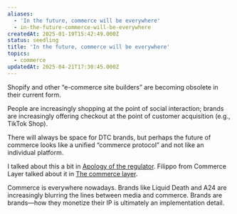```yaml
---
aliases:
  - 'In the future, commerce will be everywhere'
  - in-the-future-commerce-will-be-everywhere
createdAt: 2025-01-19T15:42:49.000Z
status: seedling
title: 'In the future, commerce will be everywhere'
topics:
  - commerce
updatedAt: 2025-04-21T17:30:45.000Z
---
```

Shopify and other “e-commerce site builders” are becoming obsolete in their current form.

People are increasingly shopping at the point of social interaction; brands are increasingly offering checkout at the point of customer acquisition (e.g., TikTok Shop).

There will always be space for DTC brands, but perhaps the future of commerce looks like a unified “commerce protocol” and not like an individual platform.

I talked about this a bit in [Apology of the regulator](https://nebulab.com/newsletter/apology-of-the-regulator). Filippo from Commerce Layer talked about it in [The commerce layer](https://commercefordevs.org/the-commerce-layer/).

Commerce is everywhere nowadays. Brands like Liquid Death and A24 are increasingly blurring the lines between media and commerce. Brands are brands—how they monetize their IP is ultimately an implementation detail.
